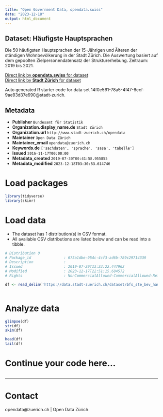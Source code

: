 ```yaml
---
title: "Open Government Data, opendata.swiss"
date: "2023-12-18"
output: html_document
---
```


## Dataset: Häufigste Hauptsprachen

Die 50 häufigsten Hauptsprachen der 15-Jährigen und Älteren der ständigen Wohnbevölkerung in der Stadt Zürich. Die Auswertung basiert auf dem gepoolten Zielpersonendatensatz der Strukturerhebung. Zeitraum: 2019 bis 2021.

[Direct link by **opendata.swiss** for dataset](https://opendata.swiss/de/dataset/haufigste-hauptsprachen2)<br>
[Direct link by **Stadt Zürich** for dataset](https://data.stadt-zuerich.ch/dataset/bfs_ste_bev_hauptsprachen_top50_od3011)

Auto generated R starter code for data set 14f0e561-78a5-4f47-8ccf-9ae93d37e990@stadt-zurich.

## Metadata

- **Publisher** `Bundesamt für Statistik`
- **Organization.display_name.de** `Stadt Zürich`
- **Organization.url** `http://www.stadt-zuerich.ch/opendata`
- **Maintainer** `Open Data Zürich`
- **Maintainer_email** `opendata@zuerich.ch`
- **Keywords.de** `['sachdaten', 'sprache', 'sasa', 'tabelle']`
- **Issued** `2016-11-17T00:00:00`
- **Metadata_created** `2019-07-30T00:41:58.955855`
- **Metadata_modified** `2023-12-18T03:30:53.614746`


# Load packages

```r

library(tidyverse)
library(skimr)

```

# Load data

-   The dataset has 1 distribution(s) in CSV format.
-   All available CSV distributions are listed below and can be read into a tibble.

```r

# Distribution 0
# Package_id               : 675a1dbe-954c-4cf3-ad6b-789c29714339
# Description              : 
# Issued                   : 2019-07-29T13:23:22.447962
# Modified                 : 2023-12-17T22:51:15.684572
# Rights                   : NonCommercialAllowed-CommercialAllowed-ReferenceNotRequired

df <- read_delim('https://data.stadt-zuerich.ch/dataset/bfs_ste_bev_hauptsprachen_top50_od3011/download/BEV301OD3011.csv')



```

# Analyze data

```r

glimpse(df)
str(df)
skim(df)

head(df)
tail(df)

```

# Continue your code here...

```r

```

------------------------------------------------------------------------

# Contact

opendata@zuerich.ch | Open Data Zürich
